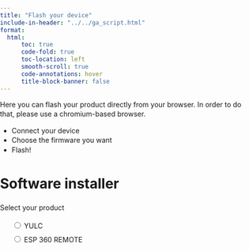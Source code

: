 ```yaml
---
title: "Flash your device"
include-in-header: "../../ga_script.html"
format:
  html: 
      toc: true
      code-fold: true
      toc-location: left
      smooth-scroll: true
      code-annotations: hover
      title-block-banner: false
---
```


Here you can flash your product directly from your browser. In order to do that, please use a chromium-based browser.

- Connect your device
- Choose the firmware you want
- Flash!

<html>
<body>
  <style>
    body {
      font-family: -apple-system, system-ui, BlinkMacSystemFont, "Segoe UI",
        Roboto, Ubuntu, sans-serif;
      padding: 0;
      margin: 0;
      line-height: 1.4;
    }
    .content {
      max-width: 600px;
      margin: 0 auto;
      padding: 12px;
    }
    h2 {
      margin-top: 2em;
    }
    h3 {
      margin-top: 1.5em;
    }
    a {
      color: #03a9f4;
    }
    .invisible {
      visibility: hidden;
    }
    .hidden {
      display: none;
    }
    esp-web-install-button[install-unsupported] {
      visibility: inherit;
    }
    .content pre {
      max-width: 100%;
      overflow-y: scroll;
    }
    .footer {
      margin-top: 24px;
      border-top: 1px solid #ccc;
      padding-top: 24px;
      text-align: center;
    }
    .footer .initiative {
      font-style: italic;
      margin-top: 16px;
    }
    table {
      border-spacing: 0;
    }
    td {
      padding: 8px;
      border-bottom: 1px solid #ccc;
    }
    .radios li {
      list-style: none;
      line-height: 2em;
    }
  </style>

<h1>Software installer</h1>
<script type="module" src="https://unpkg.com/esp-web-tools@10/dist/web/install-button.js?module"></script>

 <!-- Selezioni del prodotto (si può modificare aggiungendo scelte)-->
<p>Select your product</p>
<ul class="radios">
  <li>
    <label><input type="radio" name="type" value="yulc" /> YULC</label>
  </li>
  <li>
    <label><input type="radio" name="type" value="esp360remote" /> ESP 360 REMOTE</label>
  </li>

  <!-- Drop Down menu con le opzioni in base al prodotto selezionato -->
<select name="Software" id="software" hidden="hidden">
</select>

 <!-- Script per gestire in maniera dinamica il software (Si può modificare)-->
<script>

  const options = {
    yulc: [
      { value: 'WLED_0.15.0-b7_AR_MR', text: 'WLED 0.15.0-b7_AR_MR_IT' },
      { value: 'esphome', text: 'ESPHOME (Experimental)' }
    ],
    esp360remote: [
     // { value: 'Another_Option', text: 'Another Option' },
     // { value: 'More_Options', text: 'More Options' }
    ]
  };

  function updateSelect(productType) {
    const select = document.getElementById('software');
    select.hidden = false; // Mostrare la select
    select.innerHTML = ''; // Svuotare le opzioni esistenti

    options[productType].forEach(option => { // Aggiungere le nuove opzioni in base al prodotto selezionato
      const opt = document.createElement('option');
      opt.value = option.value;
      opt.textContent = option.text;
      select.appendChild(opt);
    });
  }

  // Funzione per aggiornare il manifest
  function updateManifest() {
    const productType = document.querySelector('input[name="type"]:checked').value;
    const softwareValue = document.getElementById("software").value;

    const button = document.querySelector('esp-web-install-button');
    button.manifest = `../../Software/manifest_${productType}_${softwareValue}.json`;
    button.classList.remove('invisible');
  }

  // Aggiungere un listener ai radio buttons
  document.querySelectorAll('input[name="type"]').forEach(radio => {
    radio.addEventListener("change", () => {
      updateSelect(radio.value); // Aggiorna le opzioni nella select
      updateManifest();          // Aggiorna il manifest
    });
  });

  // Aggiungere un listener alla select
  document.getElementById("software").addEventListener("change", updateManifest);

</script>

</ul>
<p class="button-row" align="center">
  <esp-web-install-button class="invisible"></esp-web-install-button>
</p>

</body>
</html>
